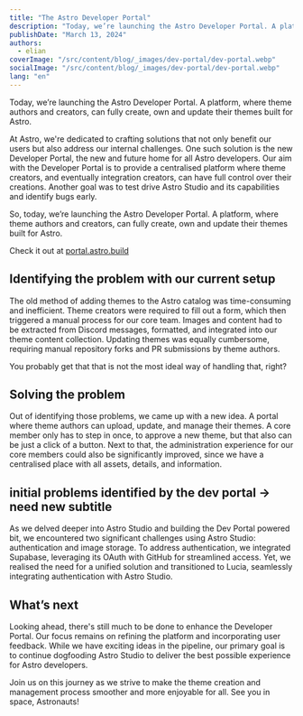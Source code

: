 ```yaml
---
title: "The Astro Developer Portal"
description: "Today, we’re launching the Astro Developer Portal. A platform, where theme authors and creators, can fully create, own and update their themes built for Astro."
publishDate: "March 13, 2024"
authors:
  - elian
coverImage: "/src/content/blog/_images/dev-portal/dev-portal.webp"
socialImage: "/src/content/blog/_images/dev-portal/dev-portal.webp"
lang: "en"
---
```



<BlogSummary>
Today, we’re launching the Astro Developer Portal. A platform, where theme authors and creators, can fully create, own and update their themes built for Astro.
</BlogSummary>

At Astro, we're dedicated to crafting solutions that not only benefit our users but also address our internal challenges. One such solution is the new Developer Portal, the new and future home for all Astro developers. Our aim with the Developer Portal is to provide a centralised platform where theme creators, and eventually integration creators, can have full control over their creations. Another goal was to test drive Astro Studio and its capabilities and identify bugs early.

So, today, we’re launching the Astro Developer Portal. A platform, where theme authors and creators, can fully create, own and update their themes built for Astro.

Check it out at [portal.astro.build](https://portal.astro.build)

<BlogContentImage src={dashboard} alt="" />

## Identifying the problem with our current setup

The old method of adding themes to the Astro catalog was time-consuming and inefficient. Theme creators were required to fill out a form, which then triggered a manual process for our core team. Images and content had to be extracted from Discord messages, formatted, and integrated into our theme content collection. Updating themes was equally cumbersome, requiring manual repository forks and PR submissions by theme authors.

You probably get that that is not the most ideal way of handling that, right?

## Solving the problem

Out of identifying those problems, we came up with a new idea. A portal where theme authors can upload, update, and manage their themes. A core member only has to step in once, to approve a new theme, but that also can be just a click of a button. Next to that, the administration experience for our core members could also be significantly improved, since we have a centralised place with all assets, details, and information.

## initial problems identified by the dev portal -> need new subtitle

As we delved deeper into Astro Studio and building the Dev Portal powered bit, we encountered two significant challenges using Astro Studio: authentication and image storage. To address authentication, we integrated Supabase, leveraging its OAuth with GitHub for streamlined access. Yet, we realised the need for a unified solution and transitioned to Lucia, seamlessly integrating authentication with Astro Studio.

## What’s next

Looking ahead, there's still much to be done to enhance the Developer Portal. Our focus remains on refining the platform and incorporating user feedback. While we have exciting ideas in the pipeline, our primary goal is to continue dogfooding Astro Studio to deliver the best possible experience for Astro developers.

Join us on this journey as we strive to make the theme creation and management process smoother and more enjoyable for all. See you in space, Astronauts!